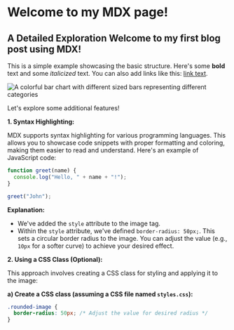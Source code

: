 # Welcome to my MDX page!

## A Detailed Exploration Welcome to my first blog post using MDX!

This is a simple example showcasing the basic structure. Here's some **bold** text and some _italicized_ text. You can also add links like this: [link text](https://www.example.com).

![A colorful bar chart with different sized bars representing different categories](https://images.pexels.com/photos/262508/pexels-photo-262508.jpeg)

Let's explore some additional features!

**1. Syntax Highlighting:**

MDX supports syntax highlighting for various programming languages. This allows you to showcase code snippets with proper formatting and coloring, making them easier to read and understand. Here's an example of JavaScript code:

```javascript
function greet(name) {
  console.log("Hello, " + name + "!");
}

greet("John");
```

**Explanation:**

- We've added the `style` attribute to the image tag.
- Within the `style` attribute, we've defined `border-radius: 50px;`. This sets a circular border radius to the image. You can adjust the value (e.g., `10px` for a softer curve) to achieve your desired effect.

**2. Using a CSS Class (Optional):**

This approach involves creating a CSS class for styling and applying it to the image:

**a) Create a CSS class (assuming a CSS file named `styles.css`):**

```css
.rounded-image {
  border-radius: 50px; /* Adjust the value for desired radius */
}
```
